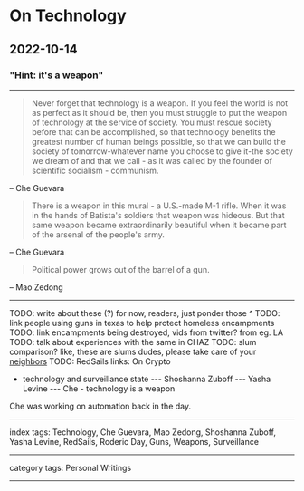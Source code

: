 # On Technology

## 2022-10-14

### "Hint: it's a weapon"

---

> Never forget that technology is a weapon. If you feel the world is not as perfect as it should be, then you must struggle to put the weapon of technology at the service of society. You must rescue society before that can be accomplished, so that technology benefits the greatest number of human beings possible, so that we can build the society of tomorrow-whatever name you choose to give it-the society we dream of and that we call - as it was called by the founder of scientific socialism - communism.

– Che Guevara

> There is a weapon in this mural - a U.S.-made M-1 rifle. When it was in the hands of Batista's soldiers that weapon was hideous. But that same weapon became extraordinarily beautiful when it became part of the arsenal of the people's army.

– Che Guevara

> Political power grows out of the barrel of a gun.

– Mao Zedong

---

TODO: write about these (?) for now, readers, just ponder those ^
TODO: link people using guns in texas to help protect homeless encampments
TODO: link encampments being destroyed, vids from twitter? from eg. LA
TODO: talk about experiences with the same in CHAZ
TODO: slum comparison? like, these are slums dudes, please take care of your [neighbors](/posts/on-charity-and-charitability)
TODO: RedSails links: On Crypto

- technology and surveillance state
--- Shoshanna Zuboff
--- Yasha Levine
--- Che - technology is a weapon

Che was working on automation back in the day.

---

index tags: Technology, Che Guevara, Mao Zedong, Shoshanna Zuboff, Yasha Levine, RedSails, Roderic Day, Guns, Weapons, Surveillance

---

category tags: Personal Writings

---
